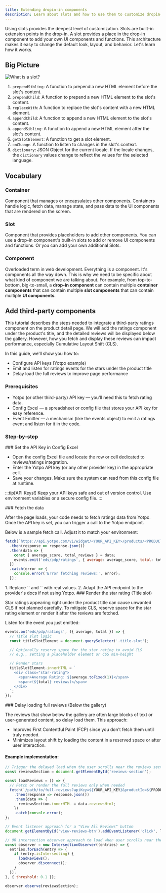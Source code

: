 ```yaml
---
title: Extending dropin-in components
description: Learn about slots and how to use them to customize dropin-in components.
---
```



Using slots provides the deepest level of customization. Slots are built-in extension points in the drop-in. A slot provides a place in the drop-in component to add your own UI components and functions. This architecture makes it easy to change the default look, layout, and behavior. Let's learn how it works.

## Big Picture

<Diagram caption="What is a slot?">![What is a slot?](@images/slots/what-is-a-slot.svg)</Diagram>

<Callouts>

1. `prependSibling`: A function to prepend a new HTML element before the slot's content.
1. `prependChild`: A function to prepend a new HTML element to the slot's content.
1. `replaceWith`: A function to replace the slot's content with a new HTML element.
1. `appendChild`: A function to append a new HTML element to the slot's content.
1. `appendSibling`: A function to append a new HTML element after the slot's content.
1. `getSlotElement`: A function to get a slot element.
1. `onChange`: A function to listen to changes in the slot's context.
1. `dictionary`: JSON Object for the current locale. If the locale changes, the `dictionary` values change to reflect the values for the selected language.

</Callouts>

## Vocabulary

<Vocabulary>

### Container

Component that manages or encapsulates other components. Containers handle logic, fetch data, manage state, and pass data to the UI components that are rendered on the screen.

### Slot

Component that provides placeholders to add other components. You can use a drop-in component's built-in slots to add or remove UI components and functions. Or you can add your own additional Slots.

### Component

Overloaded term in web development. Everything is a component. It's components all the way down. This is why we need to be specific about what kind of component we are talking about. For example, from top-to-bottom, big-to-small, a **drop-in component** can contain multiple **container components** that can contain multiple **slot components** that can contain multiple **UI components**.

</Vocabulary>

## Add third-party components

This tutorial describes the steps needed to integrate a third-party ratings component on the product detail page. We will add the ratings component under the product's title, and the detailed reviews will be displayed below the gallery. However, how you fetch and display these reviews can impact performance, especially Cumulative Layout Shift (CLS).

In this guide, we'll show you how to:

- Configure API keys (Yotpo example)
- Emit and listen for ratings events for the stars under the product title
- Delay load the full reviews to improve page performance

### Prerequisites

- Yotpo (or other third-party) API key — you'll need this to fetch rating data.
- Config Excel — a spreadsheet or config file that stores your API key for easy reference.
- Event Emitter — a mechanism (like the events object) to emit a ratings event and listen for it in the code.

### Step-by-step

<Tasks>

<Task>
### Set the API Key in Config Excel

- Open the config Excel file and locate the row or cell dedicated to reviews/ratings integration.
- Enter the Yotpo API key (or any other provider key) in the appropriate cell.
- Save your changes. Make sure the system can read from this config file at runtime.

:::tip[API Keys!]
Keep your API keys safe and out of version control. Use environment variables or a secure config file.
:::

</Task>

<Task>
### Fetch the data

After the page loads, your code needs to fetch ratings data from Yotpo. Once the API key is set, you can trigger a call to the Yotpo endpoint.

Below is a sample fetch call. Adjust it to match your environment:

```js
fetch(`https://api.yotpo.com/v1/widget/<YOUR_API_KEY>/products/<PRODUCT_ID>/reviews`)
  .then(response => response.json())
  .then(data => {
    const { average_score, total_reviews } = data;
    events.emit('eds/pdp/ratings', { average: average_score, total: total_reviews });
  })
  .catch(error => {
    console.error('Error fetching reviews:', error);
  });
```
<Steps>
1. Replace `<YOUR_API_KEY>` and `<PRODUCT_ID>` with real values.
2. Adapt the API endpoint to the provider's docs if not using Yotpo.
</Steps>

</Task>

<Task>
### Render the star rating (Title slot)

Star ratings appearing right under the product title can cause unwanted CLS if not planned carefully. To mitigate CLS, reserve space for the star rating element or render it after the reviews are fetched.

Listen for the event you just emitted:

```js
events.on('eds/pdp/ratings', ({ average, total }) => {
  // Title slot logic
  const titleSlotElement = document.querySelector('.title-slot');

  // Optionally reserve space for the star rating to avoid CLS
  // e.g., setting a placeholder element or CSS min-height

  // Render stars
  titleSlotElement.innerHTML = `
    <div class="star-rating">
      <span>Average Rating: ${average.toFixed(1)}</span>
      <span>(${total} reviews)</span>
    </div>
  `;
});
```
</Task>

<Task>
### Delay loading full reviews (Below the gallery)

The reviews that show below the gallery are often large blocks of text or user-generated content, so delay load them. This approach:

- Improves First Contentful Paint (FCP) since you don't fetch them until truly needed.
- Minimizes layout shift by loading the content in a reserved space or after user interaction.

#### Example implementation:

```js
// Trigger the delayed load when the user scrolls near the reviews section or clicks "View All Reviews"
const reviewsSection = document.getElementById('reviews-section');

const loadReviews = () => {
  // Fetch or render the full reviews only when needed
  fetch(`/path/to/full-reviews?apiKey=${YOUR_API_KEY}&productId=${PRODUCT_ID}`)
    .then(response => response.json())
    .then(data => {
      reviewsSection.innerHTML = data.reviewsHtml;
    })
    .catch(console.error);
};

// Event listener approach for a "View All Reviews" button
document.getElementById('view-reviews-btn').addEventListener('click', loadReviews);

// OR intersection observer approach to load when user scrolls near the section
const observer = new IntersectionObserver((entries) => {
  entries.forEach(entry => {
    if (entry.isIntersecting) {
      loadReviews();
      observer.disconnect();
    }
  });
}, { threshold: 0.1 });

observer.observe(reviewsSection);
```


</Task>

</Tasks>

